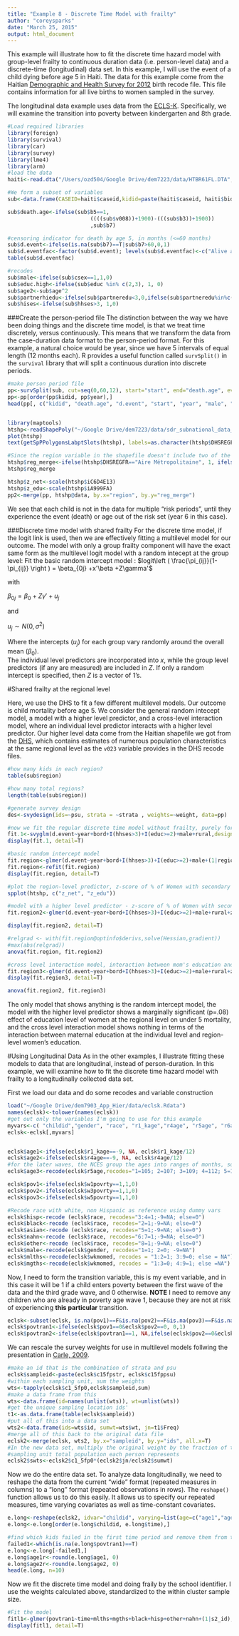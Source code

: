 ```yaml
---
title: "Example 8 - Discrete Time Model with frailty"
author: "coreysparks"
date: "March 25, 2015"
output: html_document
---
```


This example will illustrate how to fit the discrete time hazard model with group-level frailty to continuous duration data (i.e. person-level data) and a discrete-time (longitudinal) data set. In this example, I will use the event of a child dying before age 5 in Haiti. The data for this example come from the Haitian [Demographic and Health Survey for 2012](http://dhsprogram.com/data/dataset/Haiti_Standard-DHS_2012.cfm?flag=0) birth recode file. This file contains information for all live births to women sampled in the survey.

The longitudinal data example uses data from the [ECLS-K ](http://nces.ed.gov/ecls/kinderdatainformation.asp). Specifically, we will examine the transition into poverty between kindergarten and 8th grade. 


```r
#Load required libraries
library(foreign)
library(survival)
library(car)
library(survey)
library(lme4)
library(arm)
#load the data
haiti<-read.dta("/Users/ozd504/Google Drive/dem7223/data/HTBR61FL.DTA", convert.factors = F)
```


```r
#We form a subset of variables
sub<-data.frame(CASEID=haiti$caseid,kidid=paste(haiti$caseid, haiti$bidx, sep="-"),v008=haiti$v008,bord=haiti$bidx,csex=haiti$b4,b2=haiti$b2, b3=haiti$b3, b5=haiti$b5, b7=haiti$b7, ibint=haiti$b11, rural=haiti$v025, educ=haiti$v106,age=haiti$v012,partneredu=haiti$v701,partnerage=haiti$v730, hhses=haiti$v190, weight=haiti$v005/1000000, psu=haiti$v021, strata=haiti$v022, region=haiti$v023)

sub$death.age<-ifelse(sub$b5==1,
                          ((((sub$v008))+1900)-(((sub$b3))+1900)) 
                          ,sub$b7)

#censoring indicator for death by age 5, in months (<=60 months)
sub$d.event<-ifelse(is.na(sub$b7)==T|sub$b7>60,0,1)
sub$d.eventfac<-factor(sub$d.event); levels(sub$d.eventfac)<-c("Alive at Age 5", "Dead by Age 5")
table(sub$d.eventfac)

#recodes
sub$male<-ifelse(sub$csex==1,1,0)
sub$educ.high<-ifelse(sub$educ %in% c(2,3), 1, 0)
sub$age2<-sub$age^2
sub$partnerhiedu<-ifelse(sub$partneredu<3,0,ifelse(sub$partneredu%in%c(8,9),NA,1 ))
sub$hises<-ifelse(sub$hhses>3, 1,0)
```

###Create the person-period file
The distinction between the way we have been doing things and the discrete time model, is that we treat time discretely, versus continuously. This means that we transform the data from the case-duration data format to the person-period format. For this example, a natural choice would be year, since we have 5 intervals of equal length (12 months each).  R provides a useful function called `survSplit()` in the `survival` library that will split a continuous duration into discrete periods.

```r
#make person period file
pp<-survSplit(sub, cut=seq(0,60,12), start="start", end="death.age", event="d.event", episode="year")
pp<-pp[order(pp$kidid, pp$year),]
head(pp[, c("kidid", "death.age", "d.event", "start", "year", "male", "hises")], n=20)


library(maptools)
htshp<-readShapePoly("~/Google Drive/dem7223/data/sdr_subnational_data_2015-03-18/shps/sdr_subnational_data_dhs_2012.shp")
plot(htshp)
text(getSpPPolygonsLabptSlots(htshp), labels=as.character(htshp$DHSREGFR), cex=0.6)

#Since the region variable in the shapefile doesn't include two of the areas, I need to make them an ID number:
htshp$reg_merge<-ifelse(htshp$DHSREGFR=="Aire Métropolitaine", 1, ifelse(htshp$DHSREGFR=="Reste-Ouest",2, htshp$REGCODE+1))
htshp$reg_merge

htshp$z_net<-scale(htshp$iC6D4E13)
htshp$z_edu<-scale(htshp$iA999FA)
pp2<-merge(pp, htshp@data, by.x="region", by.y="reg_merge")

```

We see that each child is not in the data for multiple "risk periods", until they experience the event (death) or age out of the risk set (year 6 in this case). 

###Discrete time model with shared frailty
For the discrete time model, if the logit link is used, then we are effectively fitting a multilevel model for our outcome. The model with only a group frailty component will have the exact same form as the multilevel logit model with a random intecept at the group level:
Fit the basic random intercept model : 
$logit\left (  \frac{\pi_{ij}}{1-\pi_{ij}} \right ) = \beta_{0j} +x'\beta +Z\gamma'$ 
  
with 
  
$\beta_{0j} = \beta_0 + Z\gamma'+ u_j$

and

$u_j\sim N(0, \sigma^2)$

Where the intercepts ($u_j$) for each group vary randomly around the overall mean ($\beta_0$).  
The individual level predictors are incorporated into $x$, while the group level predictors (if any are measured) are included in $Z$. If only a random intercept is specified, then $Z$ is a vector of 1's. 

#Shared frailty at the regional level

Here, we use the DHS to fit a few different multilevel models. Our outcome is child mortality before age 5. We consider the general random intecept model, a model with a higher level predictor, and a cross-level interaction model, where an individual level predictor interacts with a higher level predictor. Our higher level data come from the Haitian shapefile we got from the [DHS](http://spatialdata.dhsprogram.com/), which contains estimates of numerous population characteristics at the same regional level as the `v023` variable provides in the DHS recode files.

```r
#how many kids in each region?
table(sub$region)

#how many total regions?
length(table(sub$region))

#generate survey design
des<-svydesign(ids=~psu, strata = ~strata , weights=~weight, data=pp)

#now we fit the regular discrete time model without frailty, purely for comparison
fit.1<-svyglm(d.event~year+bord+I(hhses>3)+I(educ>=2)+male+rural,design=des , family="binomial")
display(fit.1, detail=T)

#basic random intercept model
fit.region<-glmer(d.event~year+bord+I(hhses>3)+I(educ>=2)+male+(1|region),pp2, family="binomial", weights = weight)
fit.region<-refit(fit.region)
display(fit.region, detail=T)

#plot the region-level predictor, z-score of % of Women with secondary or higher education
spplot(htshp, c("z_net", "z_edu"))

#model with a higher level predictor - z-score of % of Women with secondary or higher education
fit.region2<-glmer(d.event~year+bord+I(hhses>3)+I(educ>=2)+male+rural+z_edu+(1|region),pp2, family="binomial", weights = weight)

display(fit.region2, detail=T)

#relgrad <- with(fit.region@optinfo$derivs,solve(Hessian,gradient))
#max(abs(relgrad))
anova(fit.region, fit.region2)

#cross level interaction model, interaction between mom's education and regional women's education
fit.region3<-glmer(d.event~year+bord+I(hhses>3)+I(educ>=2)+male+rural+z_edu*I(educ>=2)+(1|region),pp2, family="binomial")
display(fit.region3, detail=T)

anova(fit.region2, fit.region3)

```
The only model that shows anything is the random intercept model, the model with the higher level predictor shows a marginally significant (p=.08) effect of education level of women at the regional level on under 5 mortality, and the cross level interaction model shows nothing in terms of the interaction between maternal education at the individual level and region-level women's education.


#Using Longitudinal Data
As in the other examples, I illustrate fitting these models to data that are longitudinal, instead of person-duration. In this example, we will examine how to fit the discrete time hazard model with frailty to a longitudinally collected data set. 

First we load our data and do some recodes and variable construction
```r
load("~/Google Drive/dem7903_App_Hier/data/eclsk.Rdata")
names(eclsk)<-tolower(names(eclsk))
#get out only the variables I'm going to use for this example
myvars<-c( "childid","gender", "race", "r1_kage","r4age", "r5age", "r6age", "r7age","c1r4mtsc", "c4r4mtsc", "c5r4mtsc", "c6r4mtsc", "c7r4mtsc", "w1povrty","w1povrty","w3povrty", "w5povrty", "w8povrty","wkmomed", "s2_id", "c1_5fp0", "c15fpstr", "c15fppsu")
eclsk<-eclsk[,myvars]


eclsk$age1<-ifelse(eclsk$r1_kage==-9, NA, eclsk$r1_kage/12)
eclsk$age2<-ifelse(eclsk$r4age==-9, NA, eclsk$r4age/12)
#for the later waves, the NCES group the ages into ranges of months, so 1= <105 months, 2=105 to 108 months. So, I fix the age at the midpoint of the interval they give, and make it into years by dividing by 12
eclsk$age3<-recode(eclsk$r5age,recodes="1=105; 2=107; 3=109; 4=112; 5=115; 6=117; -9=NA")/12

eclsk$pov1<-ifelse(eclsk$w1povrty==1,1,0)
eclsk$pov2<-ifelse(eclsk$w3povrty==1,1,0)
eclsk$pov3<-ifelse(eclsk$w5povrty==1,1,0)

#Recode race with white, non Hispanic as reference using dummy vars
eclsk$hisp<-recode (eclsk$race, recodes="3:4=1;-9=NA; else=0")
eclsk$black<-recode (eclsk$race, recodes="2=1;-9=NA; else=0")
eclsk$asian<-recode (eclsk$race, recodes="5=1;-9=NA; else=0")
eclsk$nahn<-recode (eclsk$race, recodes="6:7=1;-9=NA; else=0")
eclsk$other<-recode (eclsk$race, recodes="8=1;-9=NA; else=0")
eclsk$male<-recode(eclsk$gender, recodes="1=1; 2=0; -9=NA")
eclsk$mlths<-recode(eclsk$wkmomed, recodes = "1:2=1; 3:9=0; else = NA")
eclsk$mgths<-recode(eclsk$wkmomed, recodes = "1:3=0; 4:9=1; else =NA") 
```


Now, I need to form the transition variable, this is my event variable, and in this case it will be 1 if a child enters poverty between the first wave of the data and the third grade wave, and 0 otherwise. **NOTE** I need to remove any children who are already in poverty age wave 1, because they are not at risk of experiencing **this particular** transition.
```r
eclsk<-subset(eclsk, is.na(pov1)==F&is.na(pov2)==F&is.na(pov3)==F&is.na(age1)==F&is.na(age2)==F&is.na(age3)==F&pov1!=1&is.na(eclsk$c15fpstr)==F)
eclsk$povtran1<-ifelse(eclsk$pov1==0&eclsk$pov2==0, 0,1)
eclsk$povtran2<-ifelse(eclsk$povtran1==1, NA,ifelse(eclsk$pov2==0&eclsk$pov3==0,0,1))

```

We can rescale the survey weights for use in multilevel models follwing the presentation in [Carle, 2009](http://www.biomedcentral.com/1471-2288/9/49).

```r
#make an id that is the combination of strata and psu
eclsk$sampleid<-paste(eclsk$c15fpstr, eclsk$c15fppsu)
#within each sampling unit, sum the weights
wts<-tapply(eclsk$c1_5fp0,eclsk$sampleid,sum)
#make a data frame from this
wts<-data.frame(id=names(unlist(wts)), wt=unlist(wts))
#get the unique sampling location ids'
t1<-as.data.frame(table(eclsk$sampleid))
#put all of this into a data set
wts2<-data.frame(ids=wts$id, sumwt=wts$wt, jn=t1$Freq)
#merge all of this back to the original data file
eclsk2<-merge(eclsk, wts2, by.x="sampleid", by.y="ids", all.x=T)
#In the new data set, multiply the original weight by the fraction of the
#sampling unit total population each person represents
eclsk2$swts<-eclsk2$c1_5fp0*(eclsk2$jn/eclsk2$sumwt)

```

Now we do the entire data set. To analyze data longitudinally, we need to reshape the data from the current "wide" format (repeated measures in columns) to a "long" format (repeated observations in rows). The `reshape()` function allows us to do this easily. It allows us to specify our repeated measures, time varying covariates as well as time-constant covariates.

```r

e.long<-reshape(eclsk2, idvar="childid", varying=list(age=c("age1","age2"), age2=c("age2", "age3"), povtran=c("povtran1", "povtran2")), times=1:2, direction="long" , drop = names(eclsk)[4:19])
e.long<-e.long[order(e.long$childid, e.long$time),]

#find which kids failed in the first time period and remove them from the second risk period risk set
failed1<-which(is.na(e.long$povtran1)==T)
e.long<-e.long[-failed1,]
e.long$age1r<-round(e.long$age1, 0)
e.long$age2r<-round(e.long$age2, 0)
head(e.long, n=10)
```


Now we fit the discrete time model and doing fraily by the school identifier. I use the weights calculated above, standardized to the within cluster sample size.

```r

#Fit the model
fitl1<-glmer(povtran1~time+mlths+mgths+black+hisp+other+nahn+(1|s2_id),family=binomial,weights=swts, e.long )
display(fitl1, detail=T) 


```



